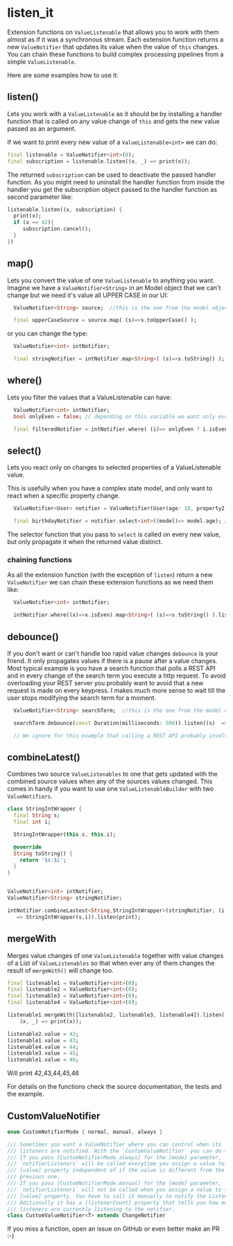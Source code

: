 # listen_it

Extension functions on `ValueListenable` that allows you to work with them almost as if it was a synchronous stream. Each extension function returns a new `ValueNotifier` that updates its value when the value of `this` changes. You can chain these functions to build complex processing pipelines from a simple `ValueListenable`.

Here are some examples how to use it:

## listen()

Lets you work with a `ValueListenable` as it should be by installing a handler function that is called on any value change of `this` and gets the new value passed as an argument. 

If we want to print every new value of a `ValueListenable<int>` we can do:

```Dart
final listenable = ValueNotifier<int>(0);
final subscription = listenable.listen((x, _) => print(x));
```
The returned `subscription` can be used to deactivate the passed handler function. As you might need to uninstall the handler function from inside the handler 
you get the subscription object passed to the handler function as second parameter like:

```Dart
listenable.listen((x, subscription) {
  print(x);
  if (x == 42){
     subscription.cancel();
  }
})
```

## map()
Lets you convert the value of one `ValueListenable` to anything you want.
Imagine we have a `ValueNotifier<String>` in an Model object that we can't change but we need it's value all UPPER CASE in our UI:

```Dart
  ValueNotifier<String> source;  //this is the one from the model object

  final upperCaseSource = source.map( (s)=>s.toUpperCase() );
``` 

or you can change the type:

```Dart
  ValueNotifier<int> intNotifier;  

  final stringNotifier = intNotifier.map<String>( (s)=>s.toString() );
``` 

## where()

Lets you filter the values that a ValueListenable can have:


```Dart
  ValueNotifier<int> intNotifier;  
  bool onlyEven = false; // depending on this variable we want only even values or all

  final filteredNotifier = intNotifier.where( (i)=> onlyEven ? i.isEven : i );
``` 


## select()

Lets you react only on changes to selected properties of a ValueListenable value.

This is usefully when you have a complex state model, and only want to react when a specific property change.
```Dart
  ValueNotifier<User> notifier = ValueNotifier(User(age: 18, property2: "John"));

  final birthdayNotifier = notifier.select<int>((model)=> model.age); //selectedNotifier will ignore changes that does not affect age
``` 
The selector function that you pass to `select` is called on every new value, but only propagate it when the returned value distinct.

### chaining functions
As all the extension function (with the exception of `listen`) return a new `ValueNotifier` we can chain these extension functions as we need them like: 


```Dart
  ValueNotifier<int> intNotifier;  

  intNotifier.where((x)=>x.isEven).map<String>( (s)=>s.toString() ).listen(print);
``` 

## debounce()
If you don't want or can't handle too rapid value changes `debounce` is your friend. It only propagates values if there is a pause after a value changes. Most typical example is you have a search function that polls a REST API and in every change of the search term you execute a http request. To avoid overloading your REST server you probably want to avoid that a new request is made on every keypress. I makes much more sense to wait till the user stops modifying the search term for a moment.


```Dart
  ValueNotifier<String> searchTerm;  //this is the one from the model object

  searchTerm.debounce(const Duration(milliseconds: 500)).listen((s)  => callRestApi(s) );

  // We ignore for this example that calling a REST API probably involves some async magic
``` 

## combineLatest()
Combines two source `ValueListenables` to one that gets updated with the combined source values when any of the sources values changed.
This comes in handy if you want to use one `ValueListenableBuilder` with two `ValueNotifiers`.

```Dart
class StringIntWrapper {
  final String s;
  final int i;

  StringIntWrapper(this.s, this.i);

  @override
  String toString() {
    return '$s:$i';
  }
}


ValueNotifier<int> intNotifier;  
ValueNotifier<String> stringNotifier;  

intNotifier.combineLastest<String,StringIntWrapper>(stringNotifier, (i,s)
   => StringIntWrapper(s,i)).listen(print);
```

## mergeWith
Merges value changes of one `ValueListenable` together with value changes of a List of
`ValueListenables` so that when ever any of them changes the result of
`mergeWith()` will change too.

```dart
final listenable1 = ValueNotifier<int>(0);
final listenable2 = ValueNotifier<int>(0);
final listenable3 = ValueNotifier<int>(0);
final listenable4 = ValueNotifier<int>(0);

listenable1.mergeWith([listenable2, listenable3, listenable4]).listen(
    (x, _) => print(x));

listenable2.value = 42;
listenable1.value = 43;
listenable4.value = 44;
listenable3.value = 45;
listenable1.value = 46;
```
Will print 42,43,44,45,46


For details on the functions check the source documentation, the tests and the example.

## CustomValueNotifier

```Dart
enum CustomNotifierMode { normal, manual, always }

/// Sometimes you want a ValueNotifier where you can control when its
/// listeners are notified. With the `CustomValueNotifier` you can do this:
/// If you pass [CustomNotifierMode.always] for the [mode] parameter,
/// `notifierListeners` will be called everytime you assign a value to the
/// [value] property independent of if the value is different from the
/// previous one.
/// If you pass [CustomNotifierMode.manual] for the [mode] parameter,
/// `notifierListeners` will not be called when you assign a value to the
/// [value] property. You have to call it manually to notify the Listeners.
/// Aditionally it has a [listenerCount] property that tells you how many
/// listeners are currently listening to the notifier.
class CustomValueNotifier<T> extends ChangeNotifier
```

If you miss a function, open an issue on GitHub or even better make an PR :-)
